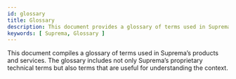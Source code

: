 ```yaml
---
id: glossary
title: Glossary
description: This document provides a glossary of terms used in Suprema’s products and services.
keywords: [ Suprema, Glossary ]
---
```


This document compiles a glossary of terms used in Suprema’s products and services. The glossary includes not only Suprema’s proprietary technical terms but also terms that are useful for understanding the context.

<GlossaryAll />
